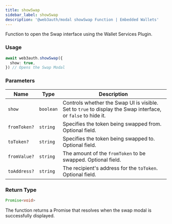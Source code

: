 ```yaml
---
title: showSwap
sidebar_label: showSwap
description: '@web3auth/modal showSwap Function | Embedded Wallets'
---
```


Function to open the Swap interface using the Wallet Services Plugin.

### Usage

```ts
await web3auth.showSwap({
  show: true,
}) // Opens the Swap Modal
```

### Parameters

| Name | Type | Description |
| --- | --- | --- |
| `show` | `boolean` | Controls whether the Swap UI is visible. Set to `true` to display the Swap interface, or `false` to hide it. |
| `fromToken?` | `string` | Specifies the token being swapped from. Optional field. |
| `toToken?` | `string` | Specifies the token being swapped to. Optional field. |
| `fromValue?` | `string` | The amount of the `fromToken` to be swapped. Optional field. |
| `toAddress?` | `string` | The recipient's address for the `toToken`. Optional field. |

### Return Type

```ts
Promise<void>
```

The function returns a Promise that resolves when the swap modal is successfully displayed.
